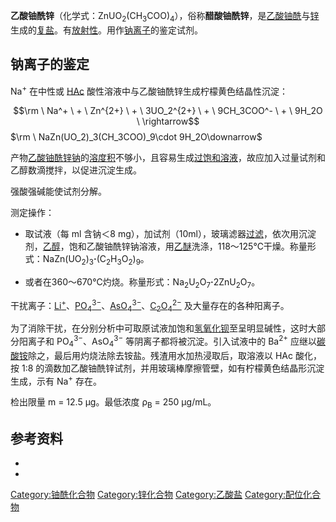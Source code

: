 {{Chembox
|   NameEn = Uranyl zinc acetate
|   ImageFile = Zinc uranyl acetate.JPG
|   ImageSize = 150px
|   ImageName = 市售乙酸铀酰锌试剂 (25g)
|   IUPACName = zinc bis(acetato-O)dioxouranate
|   OtherNames = 醋酸铀酰锌、醋酸氧铀锌
| Section1 = {{Chembox Identifiers
|   CASNo_Ref = {{cascite|correct|??}}
| CASNo = 10138-94-0
  }}
| Section2 = {{Chembox Properties
|   Formula = ZnUO<sub>2</sub>(CH<sub>3</sub>COO)<sub>4</sub>
|   MolarMass = 571.59 
|   Density = 
|   MeltingPt =
|   BoilingPt = }}
}}
'''乙酸铀酰锌'''（化学式：ZnUO<sub>2</sub>(CH<sub>3</sub>COO)<sub>4</sub>），俗称'''醋酸铀酰锌'''，是[[乙酸铀酰|乙酸铀酰]]与[[锌|锌]]生成的[[复盐|复盐]]。有[[放射性|放射性]]。用作[[钠|钠]][[离子|离子]]的鉴定试剂。

==钠离子的鉴定==
Na<sup>+</sup> 在中性或 [[乙酸|HAc]] 酸性溶液中与乙酸铀酰锌生成柠檬黄色结晶性沉淀：
:<math>\rm \ Na^+ \ + \ Zn^{2+} \ + \ 3UO_2^{2+} \ + \ 9CH_3COO^- \ + \ 9H_2O \ \rightarrow </math><math>\rm \ NaZn(UO_2)_3(CH_3COO)_9\cdot 9H_2O\downarrow</math>

产物[[乙酸铀酰锌钠|乙酸铀酰锌钠]]的[[溶度积|溶度积]]不够小，且容易生成[[过饱和溶液|过饱和溶液]]，故应加入过量试剂和乙醇数滴搅拌，以促进沉淀生成。

强酸强碱能使试剂分解。

测定操作：
*取试液（每 ml 含钠＜8 mg），加试剂（10ml），玻璃滤器[[过滤|过滤]]，依次用沉淀剂，[[乙醇|乙醇]]，饱和乙酸铀酰锌钠溶液，用[[乙醚|乙醚]]洗涤，118～125℃干燥。称量形式：NaZn(UO<sub>2</sub>)<sub>3</sub>'''·'''(C<sub>2</sub>H<sub>3</sub>O<sub>2</sub>)<sub>9</sub>。

*或者在360～670℃灼烧。称量形式：Na<sub>2</sub>U<sub>2</sub>O<sub>7</sub>'''·'''2ZnU<sub>2</sub>O<sub>7</sub>。

干扰离子：[[锂|Li<sup>+</sup>]]、[[磷酸盐|PO<sub>4</sub><sup>3−</sup>]]、[[砷酸盐|AsO<sub>4</sub><sup>3−</sup>]]、[[草酸盐|C<sub>2</sub>O<sub>4</sub><sup>2−</sup>]] 及大量存在的各种阳离子。

为了消除干扰，在分别分析中可取原试液加饱和[[氢氧化钡|氢氧化钡]]至呈明显碱性，这时大部分阳离子和 PO<sub>4</sub><sup>3−</sup>、AsO<sub>4</sub><sup>3−</sup> 等阴离子都将被沉淀。引入试液中的 Ba<sup>2+</sup> 应继以[[碳酸铵|碳酸铵]]除之，最后用灼烧法除去铵盐。残渣用水加热浸取后，取溶液以 HAc 酸化，按 1:8 的滴数加乙酸铀酰锌试剂，并用玻璃棒摩擦管壁，如有柠檬黄色结晶形沉淀生成，示有 Na<sup>+</sup> 存在。

检出限量 m = 12.5 μg。最低浓度 ρ<sub>B</sub> = 250 μg/mL。

==参考资料==
*{{cite book|pages=28|title=分析化学 上册|publisher=高等教育出版社|location=北京|author=华中师范大学等编|year=2001|edition=第3版|isbn=7-04-009140-2}}
*{{cite book|pages=367|title=分析化学手册 第二分册：化学分析|author=杭州大学化学系分析化学教研室编|edition=第2版|publisher=化学工业出版社|location=北京|year=1997|isbn=7-5025-1971-8}}

{{铀化合物}}

[[Category:铀酰化合物|Category:铀酰化合物]]
[[Category:锌化合物|Category:锌化合物]]
[[Category:乙酸盐|Category:乙酸盐]]
[[Category:配位化合物|Category:配位化合物]]